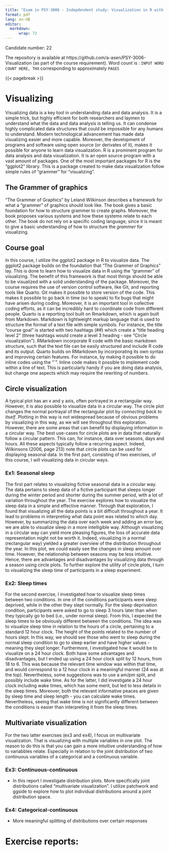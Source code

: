 ```yaml
---
title: "Exam in PSY-3006 - Indepdendent study: Visualization in R with ggplots2"
format: pdf
lang: en-GB
editor: 
  markdown:
      wrap: 72
---
```


Candidate number: 22

The repository is available at https://github.com/a-asen/PSY-3006-Visualization (as part of the course requirement). Word count is : ` INPUT WORD COUNT HERE, THX ` corresponding to approximately ` PAGES ` 

{{< pagebreak >}}

# Visualizing

Visualizing data is a key tool in understanding data and data analysis. It is a simple trick, but highly efficient for both researchers and laymen to understand what the data and data analysis is telling us. It can condense highly complicated data structures that could be impossible for any humans to understand. Modern technological advancement has made data visualizing easier and more capable. Moreover, the development of programs and software using open source (or derivates of it), makes it possible for anyone to learn data visualization. R is a prominent program for data analysis and data visualization. It is an open source program with a vast amount of packages. One of the most important packages for R is the "ggplot2" library. This is a package created to make data visualization follow simple rules of "grammer" for "visualizing". 

## The Grammer of graphics

"The Grammer of Graphics" by Leland Wilkinson describes a framework for what a "grammer" of graphics should look like. The book gives a basic foundation for how to structure grammer to create graphs. Moreover, the book proposes various systems and how these systems relate to each other. The book do not rely on a specific coding language, since it is meant to give a basic understanding of how to structure the *grammer* for visualizing.


## Course goal

In this course, I utilize the ggplot2 package in R to visualize data. The ggplot2 package builds on the foundation that "The Grammer of Graphics" lay. This is done to learn how to visualize data in R using the "grammer" of visualizing. The benefit of this framework is that most things should be able to be visualized with a solid understanding of the package. Moreover, the course requires the use of version control software, like Git, and reporting tools like Quarto. Git makes it possible to store version of the code. This makes it possible to go back in time (so to speak) to fix bugs that might have arisen during coding. Moreover, it is an important tool in collective coding efforts, as it can be incredibly hard to coordinate code from different people. Quarto is a reporting tool built on Rmarkdown, which is again built from Markdown. Markdown is lightweight markup language that is used to structure the format of a text file with simple symbols. For instance, the title "course goal" is started with two hashtags (##) which create a "title heading level 2" (three hashtags would create a level 3 heading - see "Circle visualization"). RMarkdown incorporate R code with the basic markdown structure, such that the text file can be easily structured and include R code and its output. Quarto builds on RMarkdown by incorporating its own syntax and improving certain features. For instance, by making it possible to do inline codes using the "\`". Inline code makes it possible to implement code within a line of text. This is particularly handy if you are doing data analysis, but change one aspects which may require the rewriting of numbers. 


## Circle visualization

A typical plot has an x and y axis, often portrayed in a rectangular way. However, it is also possible to visualize data in a circular way. The circle plot changes the normal portrayal of the rectangular plot by *connecting back to itself*. Plotting in this way is not widespread because of obvious problems by visualizing in this way, as we will see throughout this exploration. However, there are some areas that can benefit by displaying information in a circular way. The best use-cases for circle plots are in data that naturally follow a circular pattern. This can, for instance, data over seasons, days and hours. All these aspects typically follow a recurring aspect. Indeed, Wilkinsons (2006, page 213) note that circle plots can be used for displaying seasonal data. In the first part, consisting of two exercises, of this course, I will visualizing data in circular ways.

### Ex1: Seasonal sleep

The first part relates to visualizing fictive seasonal data in a circular way. The data pertains to sleep data of a fictive participant that sleeps longer during the winter period and shorter during the summer period, with a lot of variation throughout the year. The exercise explores how to visualize the sleep data in a simple and effective manner. Through that exploration, I found that visualizing all the data points is a bit difficult throughout a year. It lead to problems in interpreting what data point was related to which day. However, by summarizing the data over each week and adding an error bar, we are able to visualize sleep in a more intelligible way. Although visualizing in a circular way can yield more pleasing figures, the loss of accurate data representation might not be worth it. Indeed, visualizing in a normal (rectangular way) yielded a greater overview of the distribution throughout the year. In this plot, we could easily see the changes in sleep amount over time. However, the relationship between seasons may be less intuitive. Hence, there are advantages and disadvantages by visualizing data through a season using circle plots. To further explore the utility of circle plots, I turn to visualizing the sleep time of participants in a sleep experiment. 


### Ex2: Sleep times

For the second exercise, I investigated how to visualize sleep times between two conditions. In one of the conditions participants were sleep deprived, while in the other they slept normally. For the sleep deprivation condition, participants were asked to go to sleep 3 hours later than when they typically go to bed (i.e., under normal sleep). From this, I expected the sleep times to be obviously different between the conditions. The idea was to visualize sleep time in relation to the hours of a circle, pertaining to a standard 12 hour clock. The height of the points related to the number of hours slept. In this way, we should see those who went to sleep during the normal sleep condition to go to sleep earlier and have higher values - meaning they slept longer. Furthermore, I investigated how it would be to visualize on a 24 hour clock. Both have some advantages and disadvantages, but I ended up using a 24 hour clock split by 12 hours, from 18 to 6. This was because the relevant time window was within that time, and would correspond to a 12 hour clock in a meaningful manner (24 was at the top). Nevertheless, some suggestions was to use a am/pm split, and possibly include wake time. As for the latter, I did investigate a 24 hour clock including wake times, which has some merit, but led to less details in the sleep times. Moreover, both the relevant informative peaces are given by sleep time and sleep length - you can calculate wake times. Nevertheless, seeing that wake time is not significantly different between the conditions is easier than interpreting it from the sleep times. 



## Multivariate visualization

For the two latter exercises (ex3 and ex4), I focus on multivariate visualization. That is visualizing with multiple variables in one plot. The reason to do this is that you can gain a more intuitive understanding of how to variabbles relate.   Especially in relation to the joint distribution of two continuous variables of a categorical and a continuous variable.

### Ex3: Continuous-continuous
  - In this report I investigate distribution plots. More specifically joint distributions called "multivariate visualization". I utilize patchwork and ggside to explore how to plot individual distributions around a joint distribution space.



### Ex4: Categorical-continuous
  - More meaningful splitting of distributions over certain responses 



# Exercise reports: 
